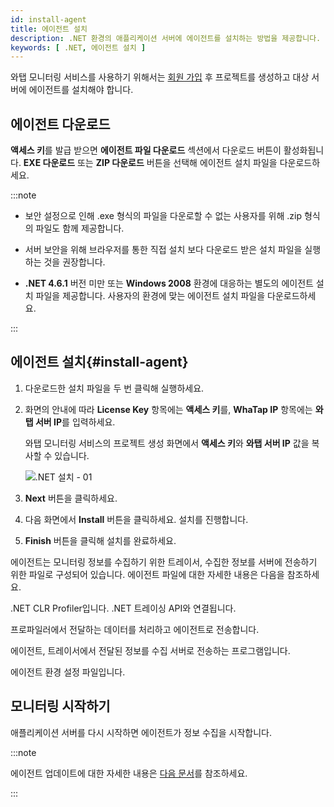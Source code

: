 ```yaml
---
id: install-agent
title: 에이전트 설치
description: .NET 환경의 애플리케이션 서버에 에이전트를 설치하는 방법을 제공합니다.
keywords: [ .NET, 에이전트 설치 ]
---
```



와탭 모니터링 서비스를 사용하기 위해서는 [회원 가입](https://www.whatap.io/ko/signup/) 후 프로젝트를 생성하고 대상 서버에 에이전트를 설치해야 합니다.


<Createprojectv2 />


<Accesskeyv2 /> 

## 에이전트 다운로드

**액세스 키**를 발급 받으면 **에이전트 파일 다운로드** 섹션에서 다운로드 버튼이 활성화됩니다. **EXE 다운로드** 또는 **ZIP 다운로드** 버튼을 선택해 에이전트 설치 파일을 다운로드하세요.

:::note

* 보안 설정으로 인해 .exe 형식의 파일을 다운로할 수 없는 사용자를 위해 .zip 형식의 파일도 함께 제공합니다.

* 서버 보안을 위해 브라우저를 통한 직접 설치 보다 다운로드 받은 설치 파일을 실행하는 것을 권장합니다.

* **.NET 4.6.1** 버전 미만 또는 **Windows 2008** 환경에 대응하는 별도의 에이전트 설치 파일을 제공합니다. 사용자의 환경에 맞는 에이전트 설치 파일을 다운로드하세요. 

:::

## 에이전트 설치{#install-agent}

1. 다운로드한 설치 파일을 두 번 클릭해 실행하세요.

1. 화면의 안내에 따라 **License Key** 항목에는 **액세스 키**를, **WhaTap IP** 항목에는 **와탭 서버 IP**를 입력하세요.

    와탭 모니터링 서비스의 프로젝트 생성 화면에서 **액세스 키**와 **와탭 서버 IP** 값을 복사할 수 있습니다.

    ![.NET 설치 - 01](https://img.whatap.io/media/agent_dotnet/install/agent_install_02.png)

1. **Next** 버튼을 클릭하세요.

1. 다음 화면에서 **Install** 버튼을 클릭하세요. 설치를 진행합니다.

1. **Finish** 버튼을 클릭해 설치를 완료하세요.

에이전트는 모니터링 정보를 수집하기 위한 트레이서, 수집한 정보를 서버에 전송하기 위한 파일로 구성되어 있습니다. 에이전트 파일에 대한 자세한 내용은 다음을 참조하세요.

<Filetree name="whatap">

  <FiletreeItem name="WhaTap.ClrProfiler.dll" type="file">.NET CLR Profiler입니다. .NET 트레이싱 API와 연결됩니다.</FiletreeItem>

  <FiletreeItem name="WhaTap.Trace.dll" type="file">프로파일러에서 전달하는 데이터를 처리하고 에이전트로 전송합니다.</FiletreeItem>

  <FiletreeItem name="whatap_dotnet.exe" type="file">에이전트, 트레이서에서 전달된 정보를 수집 서버로 전송하는 프로그램입니다.</FiletreeItem>

  <FiletreeItem name="whatap.conf" type="file">에이전트 환경 설정 파일입니다.</FiletreeItem>

</Filetree>

## 모니터링 시작하기

애플리케이션 서버를 다시 시작하면 에이전트가 정보 수집을 시작합니다.

:::note

에이전트 업데이트에 대한 자세한 내용은 [다음 문서](agent-manage)를 참조하세요.

:::